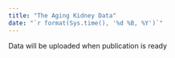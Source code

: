 ```yaml
---
title: "The Aging Kidney Data"
date: "`r format(Sys.time(), '%d %B, %Y')`"
---
```


Data will be uploaded when publication is ready
